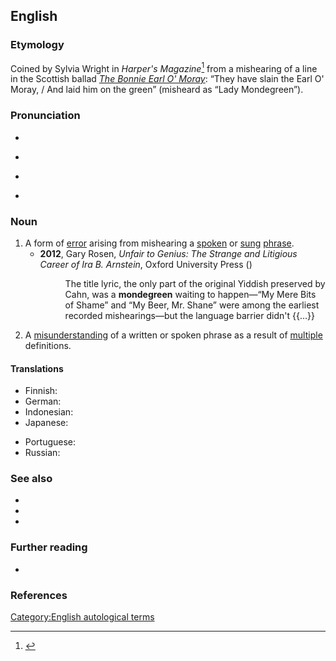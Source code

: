 ==English==
{{was wotd|2006|June|30}}

===Etymology===
Coined by Sylvia Wright in ''Harper's Magazine''<ref>{{cite-journal
|month=November
|year=1954
|work={{w|Harper's Magazine}}
|author=Sylvia Wright
|title=The Death of Lady Mondegreen
|volume=209 
|issue=1254 
|pages=48–51
|url=http://www.drapersguild.com/uploads/1/2/8/5/12854632/harpersmagazine-1954-11-0006768.pdf
|passage=The point about what I shall hereafter call mondegreens, since no one else has thought up a word for them, is that they are better than the original.
}}</ref> from a mishearing of a line in the Scottish ballad ''[[s:Child's_Ballads/181|The Bonnie Earl O' Moray]]'': “They have slain the Earl O' Moray, / And laid him on the green” (misheard as “Lady Mondegreen”).

===Pronunciation===
* {{enPR|mŏnd′əgrēn}}
* {{a|UK}} {{IPA|/ˈmɒndəɡɹiːn/|lang=en}}
* {{a|US}} {{IPA|/ˈmɑndəɡɹiːn/|lang=en}}
* {{audio|en-us-mondegreen.ogg|Audio (US)|lang=en}}

===Noun===
{{examples|sense=mishearing|
* “The ants are my friends, blowin’ in the wind.” (“The answer, my friend, is...”) from [[w:Bob Dylan|Bob Dylan's]] “[[w:Blowin'_in_the_Wind|Blowin' In the Wind]].”
* “There's a bathroom on the right” (“There's a bad moon on the rise”) from [[w:Creedence Clearwater Revival|Creedence Clearwater Revival's]] “[[w:Bad_Moon_Rising_(song)|Bad Moon Rising]].”
* “'Scuse me while I kiss this guy” (“'Scuse me while I kiss the sky”) from [[w:Jimi Hendrix|Jimi Hendrix's]] “[[w:Purple_Haze_(song)|Purple Haze]].”
* “Andy walks with me…” (“And He walks with me…”) from the hymn “In The Garden”
* “Our Father, Who art in Heaven, Harold be Thy name…” (“…hallowed be thy name…”) from the [[w:Lord's Prayer|Lord’s Prayer]]}}
{{en-noun}}

# A form of [[error]] arising from mishearing a [[spoken]] or [[sung]] [[phrase]]. {{defdate|from 1954}}
#* '''2012''', Gary Rosen, ''Unfair to Genius: The Strange and Litigious Career of Ira B. Arnstein'', Oxford University Press ({{ISBN|9780199910588}})
#*: The title lyric, the only part of the original Yiddish preserved by Cahn, was a '''mondegreen''' waiting to happen—“My Mere Bits of Shame” and “My Beer, Mr. Shane” were among the earliest recorded mishearings—but the language barrier didn't {{...}}
# {{lb|en|rare}} A [[misunderstanding]] of a written or spoken phrase as a result of [[multiple]] definitions.

====Translations====
{{trans-top|mishearing}}
* Finnish: {{t|fi|[[väärin]] [[kuuleminen]]}}
* German: {{t+|de|Verhörer|m}}
* Indonesian: {{t|id|salah dengar}}
* Japanese: {{t|ja|空耳|tr=soramimi|sc=Jpan}}
{{trans-mid}}
* Portuguese: {{t-needed|pt}}
* Russian: {{t+|ru|ослы́шка|f}}
{{trans-bottom}}

===See also===
* {{l|en|eggcorn}}
* {{l|en|folk etymology}}
* {{l|en|malapropism}}

===Further reading===
* {{pedia}}

===References===
<references/>

[[Category:English autological terms]]
